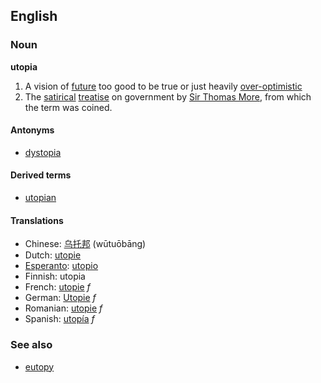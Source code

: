 ==English==
=== Noun ===
'''utopia'''

#A vision of [[future]] too good to be true or just heavily [[over-optimistic]]
#The [[satirical]] [[treatise]] on government by [[w:Thomas More|Sir Thomas More]], from which the term was coined.

====Antonyms====
*[[dystopia]]

====Derived terms====
*[[utopian]]

==== Translations ====
*Chinese: [[乌托邦]] (wūtuōbāng)
*Dutch: [[utopie]]
*[[Esperanto]]: [[utopio]]
*Finnish: utopia
*French: [[utopie]] ''f''
*German: [[Utopie]] ''f''
*Romanian: [[utopie]] ''f''
*Spanish: [[utopía]] ''f''

===See also===
*[[eutopy]]